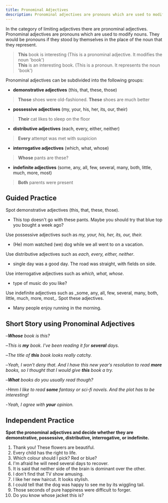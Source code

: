 ```yaml
---
title: Pronominal Adjectives
description: Pronominal adjectives are pronouns which are used to modify nouns. They would be pronouns if they stood by themselves in the place of the noun that they represent.
---
```


In the category of limiting adjectives there are pronominal adjectives. Pronominal adjectives are pronouns which are used to modify nouns. They would be pronouns if they stood by themselves in the place of the noun that they represent.

> **This** book is interesting (This is a pronominal adjective. It modifies the noun 'book')  
> **This** is an interesting book. (This is a pronoun. It represents the noun 'book')

Pronominal adjectives can be subdivided into the following groups:

- **demonstrative adjectives** (this, that, these, those)

> **Those** shoes were old-fashioned. **These** shoes are much better

- **possessive adjectives** (my, your, his, her, its, our, their)

> **Their** cat likes to sleep on the floor

- **distributive adjectives** (each, every, either, neither)

> **Every** attempt was met with suspicion

- **interrogative adjectives** (which, what, whose)

> **Whose** pants are these?

- **indefinite adjectives** (some, any, all, few, several, many, both, little, much, more, most)

> **Both** parents were present

## Guided Practice

<Sidenote mt={8}>Spot demonstrative adjectives (this, that, these, those).</Sidenote>

- This top doesn't go with these pants. Maybe you should try that blue top you bought a week ago? <InfoTooltip label="This top, these pants, that blue top" />

<Sidenote>Use possessive adjectives such as _my, your, his, her, its, our, their._</Sidenote>

- (He) <Blank /> mom watched (we) <Blank /> dog while we all went to on a vacation. <InfoTooltip label="His, our" />

<Sidenote>Use distributive adjectives such as _each, every, either, neither_.</Sidenote>

- <Blank /> single day was a good day. The road was straight, with fields on <Blank /> side. <InfoTooltip label="Every, either" />

<Sidenote>Use interrogative adjectives such as _which, what, whose_.</Sidenote>

- <Blank /> type of music do you like? <InfoTooltip label="What" />

<Sidenote>
  Use indefinite adjectives such as _some, any, all, few, several, many, both, little, much, more,
  most_. Spot these adjectives.
</Sidenote>

- Many people enjoy running in the morning. <InfoTooltip label="many" />

## Short Story using Pronominal Adjectives

–_**Whose** book is this?_

–_This is **my** book. I've been reading it for **several** days._

–_The title of **this** book looks really catchy._

–_Yeah, I won't deny that. And I have this new year's resolution to read **more** books, so I thought that I would give **this** book a try._

–_**What** books do you usually read though?_

-_Hmm I like to read **some** fantasy or sci-fi novels. And the plot has to be interesting!_

-_Yeah, I agree with **your** opinion._

## Independent Practice

**Spot the pronominal adjectives and decide whether they are demonstrative, possessive, distributive, interrogative, or indefinite.**

1. Thank you! These flowers are beautiful. <InfoTooltip label="These (demonstrative)" />
2. Every child has the right to life. <InfoTooltip label="Every (distributive)" />
3. Which colour should I pick? Red or blue? <InfoTooltip label="Which (interrogative)" />
4. I'm afraid he will need several days to recover. <InfoTooltip label="several (indefinite)" />
5. It is said that neither side of the brain is dominant over the other. <InfoTooltip label="neither (distributive)" />
6. I don't find that TV show amusing. <InfoTooltip label="that (demonstrative)" />
7. I like her new haircut. It looks stylish. <InfoTooltip label="her (possessive)" />
8. I could tell that the dog was happy to see me by its wiggling tail. <InfoTooltip label="its (possessive)" />
9. Those seconds of pure happiness were difficult to forger. <InfoTooltip label="Those (demonstrative)" />
10. Do you know whose jacket this is? <InfoTooltip label="Whose (interrogative)" />
